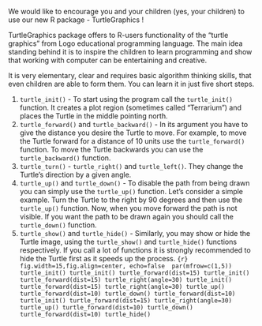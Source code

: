We would like to encourage you and your children (yes, your children) to use our new R package - TurtleGraphics !


TurtleGraphics package offers to R-users functionality of the "turtle graphics" from Logo educational programming language. The main idea standing behind it is to inspire the children to learn programming and show that working with computer can be entertaining and creative.

It is very elementary, clear and requires basic algorithm thinking skills, that even children are able to form them. You can learn it in just five short steps.

1. `turtle_init()` - To start using the program call the `turtle_init()` function. It creates a plot region (sometimes called "Terrarium") and places the Turtle in the middle pointing north.
2. `turtle_forward()` and `turtle_backward()` - In its argument you
have to give the distance you desire the Turtle to move. For example, to move the Turtle forward for a distance of 10 units use the `turtle_forward()` function. To move the Turtle backwards you can use the `turtle_backward()` function.
3. `turtle_turn()` - `turtle_right()` and `turtle_left()`. They change the Turtle's direction by a given angle. 
4. `turtle_up()` and `turtle_down()` - To disable the path from being drawn you can simply use the `turtle_up()` function. Let's consider a simple example. Turn the Turtle to the right by 90 degrees and then use the `turtle_up()` function. Now, when you move forward the path is not visible. If you want the path to be drawn
again you should call the `turtle_down()` function.
5. `turtle_show()` and `turtle_hide()` - Similarly, you may show or hide the Turtle image, using the `turtle_show()` and `turtle_hide()` functions respectively. If you call a lot of functions it is strongly recommended to hide the Turtle first as it speeds up the process.
```{r} fig.width=15,fig.align=center, echo=false 
par(mfrow=c(1,5))
turtle_init()
turtle_init()
turtle_forward(dist=15)
turtle_init()
turtle_forward(dist=15)
turtle_right(angle=30)
turtle_init()
turtle_forward(dist=15)
turtle_right(angle=30)
turtle_up()
turtle_forward(dist=10)
turtle_down()
turtle_forward(dist=10)
turtle_init()
turtle_forward(dist=15)
turtle_right(angle=30)
turtle_up()
turtle_forward(dist=10)
turtle_down()
turtle_forward(dist=10)
turtle_hide()
```

